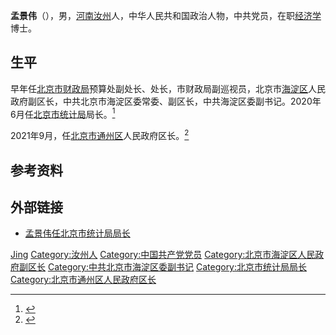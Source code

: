 '''孟景伟'''（{{bd|1974年|5月|}}），男，[[河南|河南]][[汝州|汝州]]人，中华人民共和国政治人物，中共党员，在职[[经济学|经济学]]博士。

== 生平 ==
早年任[[北京市财政局|北京市财政局]]预算处副处长、处长，市财政局副巡视员，北京市[[海淀区|海淀区]]人民政府副区长，中共北京市海淀区委常委、副区长，中共海淀区委副书记。2020年6月任[[北京市统计局|北京市统计局]]局长。<ref>{{Cite web|title=孟景伟任北京市统计局党组书记、局长 蒋力歌不再担任(简历)|url=http://district.ce.cn/newarea/sddy/202007/09/t20200709_35284623.shtml|accessdate=2020-07-13|work=中国经济网|archive-date=2020-07-09|archive-url=https://web.archive.org/web/20200709160556/http://district.ce.cn/newarea/sddy/202007/09/t20200709_35284623.shtml|dead-url=no}}</ref>

2021年9月，任[[北京市通州区|北京市通州区]]人民政府区长。<ref>{{Cite web|title=孟景伟任北京通州区代区长 赵磊辞去区长职务|url=http://district.ce.cn/newarea/sddy/202109/24/t20210924_36943522.shtml|access-date=2021-09-24|work=中国经济网|archive-date=2022-06-05|archive-url=https://web.archive.org/web/20220605001900/http://district.ce.cn/newarea/sddy/202109/24/t20210924_36943522.shtml}}</ref>

== 参考资料 ==
{{reflist}}
 
== 外部链接 ==
*[http://www.xinhuanet.com/renshi/2020-07/09/c_1126217584.htm 孟景伟任北京市统计局局长]{{Wayback|url=http://www.xinhuanet.com/renshi/2020-07/09/c_1126217584.htm |date=20200713125857 }}
 
{{Authority control}}
{{DEFAULTSORT:Meng}}
[[Category:孟姓|Jing]]
[[Category:汝州人|Category:汝州人]]
[[Category:中国共产党党员|Category:中国共产党党员]]
[[Category:北京市海淀区人民政府副区长|Category:北京市海淀区人民政府副区长]]
[[Category:中共北京市海淀区委副书记|Category:中共北京市海淀区委副书记]]
[[Category:北京市统计局局长|Category:北京市统计局局长]]
[[Category:北京市通州区人民政府区长|Category:北京市通州区人民政府区长]]